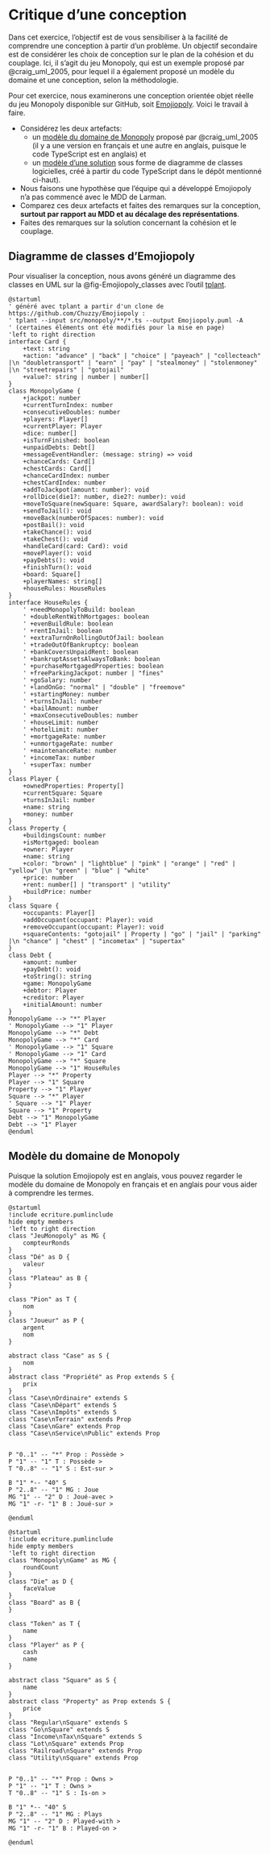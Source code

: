 # Critique d'une conception

Dans cet exercice, l'objectif est de vous sensibiliser à la facilité de comprendre une conception à partir d'un problème.
Un objectif secondaire est de considérer les choix de conception sur le plan de la cohésion et du couplage. 
Ici, il s'agit du jeu Monopoly, qui est un exemple proposé par @craig_uml_2005, pour lequel il a également proposé un modèle du domaine et une conception, selon la méthodologie.

Pour cet exercice, nous examinerons une conception orientée objet réelle du jeu Monopoly disponible sur GitHub, soit [Emojiopoly](https://github.com/Chuzzy/Emojiopoly). Voici le travail à faire.

- Considérez les deux artefacts:
    - un [modèle du domaine de Monopoly](#sec-MDD_Monopoly) proposé par @craig_uml_2005 (il y a une version en français et une autre en anglais, puisque le code TypeScript est en anglais) et 
    - un [modèle d'une solution](#sec-DDC_Emojiopoly) sous forme de diagramme de classes logicielles, créé à partir du code TypeScript dans le dépôt mentionné ci-haut). 
- Nous faisons une hypothèse que l'équipe qui a développé Emojiopoly n'a pas commencé avec le MDD de Larman.
- Comparez ces deux artefacts et faites des remarques sur la conception, **surtout par rapport au MDD et au décalage des représentations**.
- Faites des remarques sur la solution concernant la cohésion et le couplage.

## Diagramme de classes d'Emojiopoly {#sec-DDC_Emojiopoly .unnumbered .unlisted}

Pour visualiser la conception, nous avons généré un diagramme des classes en UML sur la @fig-Emojiopoly_classes avec l'outil [tplant](https://github.com/bafolts/tplant).

```.plantuml
@startuml
' généré avec tplant a partir d'un clone de https://github.com/Chuzzy/Emojiopoly :
' tplant --input src/monopoly/**/*.ts --output Emojiopoly.puml -A
' (certaines éléments ont été modifiés pour la mise en page)
'left to right direction
interface Card {
    +text: string
    +action: "advance" | "back" | "choice" | "payeach" | "collecteach" |\n "doubletransport" | "earn" | "pay" | "stealmoney" | "stolenmoney" |\n "streetrepairs" | "gotojail"
    +value?: string | number | number[]
}
class MonopolyGame {
    +jackpot: number
    +currentTurnIndex: number
    +consecutiveDoubles: number
    +players: Player[]
    +currentPlayer: Player
    +dice: number[]
    +isTurnFinished: boolean
    +unpaidDebts: Debt[]
    +messageEventHandler: (message: string) => void
    +chanceCards: Card[]
    +chestCards: Card[]
    +chanceCardIndex: number
    +chestCardIndex: number
    +addToJackpot(amount: number): void
    +rollDice(die1?: number, die2?: number): void
    +moveToSquare(newSquare: Square, awardSalary?: boolean): void
    +sendToJail(): void
    +moveBack(numberOfSpaces: number): void
    +postBail(): void
    +takeChance(): void
    +takeChest(): void
    +handleCard(card: Card): void
    +movePlayer(): void
    +payDebts(): void
    +finishTurn(): void
    +board: Square[]
    +playerNames: string[]
    +houseRules: HouseRules
}
interface HouseRules {
    ' +needMonopolyToBuild: boolean
    ' +doubleRentWithMortgages: boolean
    ' +evenBuildRule: boolean
    ' +rentInJail: boolean
    ' +extraTurnOnRollingOutOfJail: boolean
    ' +tradeOutOfBankruptcy: boolean
    ' +bankCoversUnpaidRent: boolean
    ' +bankruptAssetsAlwaysToBank: boolean
    ' +purchaseMortgagedProperties: boolean
    ' +freeParkingJackpot: number | "fines"
    ' +goSalary: number
    ' +landOnGo: "normal" | "double" | "freemove"
    ' +startingMoney: number
    ' +turnsInJail: number
    ' +bailAmount: number
    ' +maxConsecutiveDoubles: number
    ' +houseLimit: number
    ' +hotelLimit: number
    ' +mortgageRate: number
    ' +unmortgageRate: number
    ' +maintenanceRate: number
    ' +incomeTax: number
    ' +superTax: number
}
class Player {
    +ownedProperties: Property[]
    +currentSquare: Square
    +turnsInJail: number
    +name: string
    +money: number
}
class Property {
    +buildingsCount: number
    +isMortgaged: boolean
    +owner: Player
    +name: string
    +color: "brown" | "lightblue" | "pink" | "orange" | "red" | "yellow" |\n "green" | "blue" | "white"
    +price: number
    +rent: number[] | "transport" | "utility"
    +buildPrice: number
}
class Square {
    +occupants: Player[]
    +addOccupant(occupant: Player): void
    +removeOccupant(occupant: Player): void
    +squareContents: "gotojail" | Property | "go" | "jail" | "parking" |\n "chance" | "chest" | "incometax" | "supertax"
}
class Debt {
    +amount: number
    +payDebt(): void
    +toString(): string
    +game: MonopolyGame
    +debtor: Player
    +creditor: Player
    +initialAmount: number
}
MonopolyGame --> "*" Player
' MonopolyGame --> "1" Player
MonopolyGame --> "*" Debt
MonopolyGame --> "*" Card
' MonopolyGame --> "1" Square
' MonopolyGame --> "1" Card
MonopolyGame --> "*" Square
MonopolyGame --> "1" HouseRules
Player --> "*" Property
Player --> "1" Square
Property --> "1" Player
Square --> "*" Player
' Square --> "1" Player
Square --> "1" Property
Debt --> "1" MonopolyGame
Debt --> "1" Player
@enduml
```

## Modèle du domaine de Monopoly {#sec-MDD_Monopoly .unnumbered .unlisted}

Puisque la solution Emojiopoly est en anglais, vous pouvez regarder le modèle du domaine de Monopoly en français et en anglais pour vous aider à comprendre les termes.

```.plantuml
@startuml
!include ecriture.pumlinclude
hide empty members
'left to right direction
class "JeuMonopoly" as MG {
    compteurRonds
}
class "Dé" as D {
    valeur
}
class "Plateau" as B {
}

class "Pion" as T {
    nom
}
class "Joueur" as P {
    argent
    nom
}

abstract class "Case" as S {
    nom
}
abstract class "Propriété" as Prop extends S {
    prix
}
class "Case\nOrdinaire" extends S
class "Case\nDépart" extends S
class "Case\nImpôts" extends S 
class "Case\nTerrain" extends Prop 
class "Case\nGare" extends Prop 
class "Case\nService\nPublic" extends Prop 


P "0..1" -- "*" Prop : Possède >
P "1" -- "1" T : Possède >
T "0..8" -- "1" S : Est-sur >

B "1" *-- "40" S
P "2..8" -- "1" MG : Joue
MG "1" -- "2" D : Joué-avec >
MG "1" -r- "1" B : Joué-sur >

@enduml
```

```.plantuml
@startuml
!include ecriture.pumlinclude
hide empty members
'left to right direction
class "Monopoly\nGame" as MG {
    roundCount
}
class "Die" as D {
    faceValue
}
class "Board" as B {
}

class "Token" as T {
    name
}
class "Player" as P {
    cash
    name
}

abstract class "Square" as S {
    name
}
abstract class "Property" as Prop extends S {
    price
}
class "Regular\nSquare" extends S
class "Go\nSquare" extends S
class "Income\nTax\nSquare" extends S 
class "Lot\nSquare" extends Prop 
class "Railroad\nSquare" extends Prop 
class "Utility\nSquare" extends Prop 


P "0..1" -- "*" Prop : Owns >
P "1" -- "1" T : Owns >
T "0..8" -- "1" S : Is-on >

B "1" *-- "40" S
P "2..8" -- "1" MG : Plays
MG "1" -- "2" D : Played-with >
MG "1" -r- "1" B : Played-on >

@enduml
```
